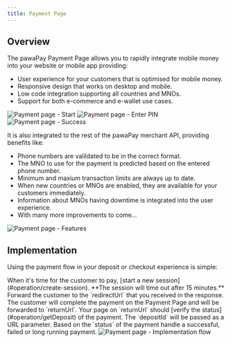 ```yaml
---
title: Payment Page
---
```

    
## Overview

The pawaPay Payment Page allows you to rapidly integrate mobile money into your website or mobile app providing:
* User experience for your customers that is optimised for mobile money.
* Responsive design that works on desktop and mobile.
* Low code integration supporting all countries and MNOs.
* Support for both e-commerce and e-wallet use cases.

<Steps>
    <Step title="Enter details">
        <Frame>
            <img class="screenshot" src="https://uploads-ssl.webflow.com/62824591015aa314fd308df1/6531543963b3356da7d34ee6_Screenshot%202023-10-19%20at%2019.07.02.png" alt="Payment page - Start" />
        </Frame>
    </Step>
    <Step title="Authorise the payment">
        <Frame>
            <img class="screenshot" src="https://uploads-ssl.webflow.com/62824591015aa314fd308df1/653153f2fc56773ae63c86a6_Screenshot%202023-10-19%20at%2018.46.22.png" alt="Payment page - Enter PIN" />
        </Frame>
    </Step>
    <Step title="All done">
        <Frame>
            <img class="screenshot" src="https://uploads-ssl.webflow.com/62824591015aa314fd308df1/6531534a44a80d5d49e83c3c_Screenshot%202023-10-19%20at%2018.46.34.png" alt="Payment page - Success" />
        </Frame>
    </Step>
</Steps>

It is also integrated to the rest of the pawaPay merchant API, providing benefits like:
* Phone numbers are valildated to be in the correct format.
* The MNO to use for the payment is predicted based on the entered phone number.
* Minimum and maxium transaction limits are always up to date.
* When new countries or MNOs are enabled, they are available for your customers immediately.
* Information about MNOs having downtime is integrated into the user experience.
* With many more improvements to come...

<Frame>
    <img class="screenshot" src="https://uploads-ssl.webflow.com/62824591015aa314fd308df1/65315333073091cee0417f51_Screenshot%202023-10-19%20at%2018.48.57.png" alt="Payment page - Features" />
</Frame>

## Implementation

Using the payment flow in your deposit or checkout experience is simple:

<Steps>
    <Step title="Start the session">
        When it's time for the customer to pay, [start a new session](#operation/create-session). **The session will time out after 15 minutes.**
    </Step>
    <Step title="Forward the customer">
        Forward the customer to the `redirectUrl` that you received in the response. 
    </Step>
    <Step title="Wait for them to return">
        The customer will complete the payment on the Payment Page and will be forwarded to `returnUrl`.
    </Step>
    <Step title="Verify the payment status">
        Your page on `returnUrl` should [verify the status](#operation/getDeposit) of the payment. The `depositId` will be passed as a URL parameter.
    </Step>
    <Step title="Handle accordingly">
        Based on the `status` of the payment handle a successful, failed or long running payment.
        <Frame>
            <img class="screenshot" src="https://uploads-ssl.webflow.com/62824591015aa314fd308df1/653264612cb29c000a8b7dae_Payment-page-implementation.png" alt="Payment page - Implementation flow" />
        </Frame>
    </Step>
</Steps>